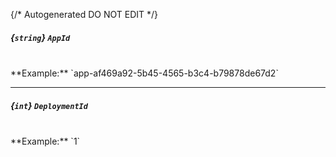 {/* Autogenerated DO NOT EDIT  */}
##### *{`string`}* `AppId`
<br/>
**Example:** `app-af469a92-5b45-4565-b3c4-b79878de67d2`

---
##### *{`int`}* `DeploymentId`
<br/>
**Example:** `1`

